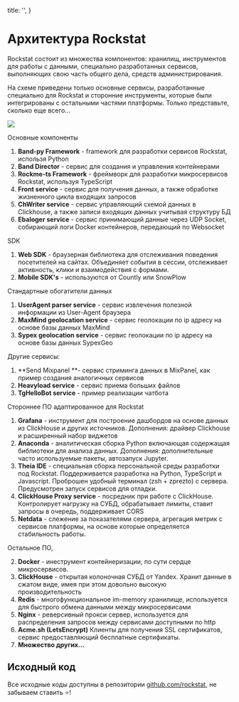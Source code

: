 
  title: '',
}


# Архитектура Rockstat

Rockstat состоит из множества компонентов: хранилищ, инструментов для работы с данными, специально разработанных сервисов, выполняющих свою часть общего дела, средств администрирования.

На схеме приведены только основные сервисы, разработанные специально для Rockstat и сторонние инструменты, которые были интегрированы с остальными частями платформы. Только представьте, сколько еще всего...

<Expand>
  <img src="/static/images/docs/schemas/common-scheme.svg"/>
</Expand>

Основные компоненты

1. **Band-py Framework** - framework для разработки сервисов Rockstat, использя Python
2. **Band Director** - сервис для создания и управления контейнерами
3. **Rockme-ts Framework** - фреймворк для разработки микросервисов Rockstat, используя TypeScript
4. **Front service** - сервис для получения данных, а также обработке жизненного цикла входящих запросов
5. **ChWriter service** - сервис управляющий схемой данных в Clickhouse, а также записи входящих данных учитывая структуру БД
6. **Ebaloger service** - сервис принимающий данные через UDP Socket, собирающий логи Docker контейнеров, передающий по Websocket

SDK

1. **Web SDK**  - браузерная библиотека для отслеживания поведения посетителей на сайтах. Объединяет события в сессии, отслеживает активность, клики и взаимодействия с формами.
1. **Mobile SDK's**  - используются от Countly или SnowPlow

Стандартные обогатители данных

1. **UserAgent parser service** - сервис извлечения полезной информации из User-Agent браузера
2. **MaxMind geolocation service** - сервис геолокации по ip адресу на основе базы данных MaxMind
3. **Sypex geolocation service** - сервис геолокации по ip адресу на основе базы данных SypexGeo

Другие сервисы:

1. **Send Mixpanel **- сервис стриминга данных в MixPanel, как пример создания аналогичных сервисов
2. **Heavyload service** - сервис приема больших файлов
3. **TgHelloBot service** - пример реализации чатбота

Стороннее ПО адаптированное для Rockstat

1. **Grafana** - инструмент для построение дашбордов на основе данных из ClickHouse и других источников. Дополнения: драйвер Сlickhouse  и расширенный набор виджетов
2. **Anaconda** - аналитическая сборка Python включающая содержащая библиотеки для анализа данных. Дополнения: дополнительные часто используемые пакеты, автозапуск Jupyter.
3. **Theia IDE** - специальная сборка персональной среды разработки под Rockstat. Поддерживается разработка на Python, TypeScript и Javascript. Проброшен удобный терминал (zsh + zprezto) с сервера. Предусмотрен запуск сервисов для отладки.
4. **ClickHouse Proxy service** - посредник при работе с ClickHouse. Контролирует нагрузку на СУБД, обрабатывает лимиты, ставит запросы в очередь, поддерживает CORS
5. **Netdata** - слежение за показателями сервера, агрегация метрик с сервисов платформы, на основе которые определяется стабильность работы.

Остальное ПО,


2. **Docker** - инеструмент контейнеризации, по сути сердце микросервисов.
4. **ClickHouse** - открытая колоночная СУБД от Yandex. Хранит данные в сжатом виде, имея при этом довольно высокую производительность
5. **Redis** - многофункциональное im-memory хранилище, используется для быстрого обмена данными между микросервисами
6. **Nginx** - реверсивный прокси сервер, используется для распределения запросов между сервисами доступными по http
7. **Acme.sh (LetsEncrypt)** Клиенты для получения SSL сертификатов, сервис предоставляющий бесплатные сертификаты.
8. **Множество других...**

## Исходный код

<Tip>
  Все исходные коды доступны в репозитории <a href="https://github.com/rockstat" target="_blank">github.com/rockstat</a>, не забываем ставить ⭐!
</Tip>


